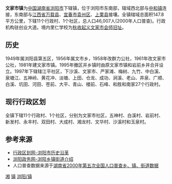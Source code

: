 {{中国乡级行政区}}
'''文家市镇'''为[[中华人民共和国|中国]][[湖南省|湖南省]][[浏阳市|浏阳市]]下辖镇，位于浏阳市东南部，辖域西北部与[[中和镇_(浏阳市)|中和镇]]连接，东南部与[[江西省|江西省]][[万载县|万载县]]、[[宜春市|宜春市]][[袁州区|袁州区]]、[[上栗县|上栗县]]接壤。全镇辖域总面积147.8平方公里，下辖11个行政村、1个社区，总人口46,007人(2000年人口普查)。行政机构驻创业大道。境内里仁学校为[[秋收起义|秋收起义]][[秋收起义文家市会师旧址|文家市会师旧址]]。

==历史==
1949年属浏阳县第五区，1956年属文市乡，1958年改群力公社，1961年改文家市公社，1981年建文家市镇。1995年撤区并乡镇时由原文家市镇和岩前乡并合并设立。1997年下辖辖江平社区，下沙溪、文家市、严家滩、梅树、九竹、中白溪、泉塘江、五神岭、黄花冲、淡塘、上田、仓龙、成功、涧溪、老山、井泉、广顺、白溪、坑田、河田、苍前、大平、青山、楼前、石峰、和胜和南家27个行政村。

==现行行政区划==
全镇下辖11个行政村、1个社区，分别为文家市社区，五神村、白溪村、岩前村、新发村、永丰村、双田村、大成村、湘龙村、文华村、沙溪村和玉泉村。

==参考来源==
* [http://www.xzqh.org/html/list/1399.html 行政区划网-浏阳市历史沿革] {{Wayback|url=http://www.xzqh.org/html/list/1399.html |date=20110921123932 }}
* [https://web.archive.org/web/20110903164219/http://www.liuyang.gov.cn/column_mlly.asp 浏阳政务网-浏阳乡镇街道介绍]
* 人口普查数据来源于[http://www.stats.gov.cn/tjsj/ndsj/renkoupucha/2000jiedao/html/J43.htm 湖南省2000年第五次全国人口普查乡、镇、街道数据] {{Wayback|url=http://www.stats.gov.cn/tjsj/ndsj/renkoupucha/2000jiedao/html/J43.htm |date=20111007074252 }}

{{Hunan-stub}}
{{浏阳市行政区划}}
{{中国历史文化名镇}}
[[Category:中国历史文化名镇|湘]]
[[Category:浏阳市行政区划|镇]]
[[Category:长沙乡镇|浏阳/镇]]
